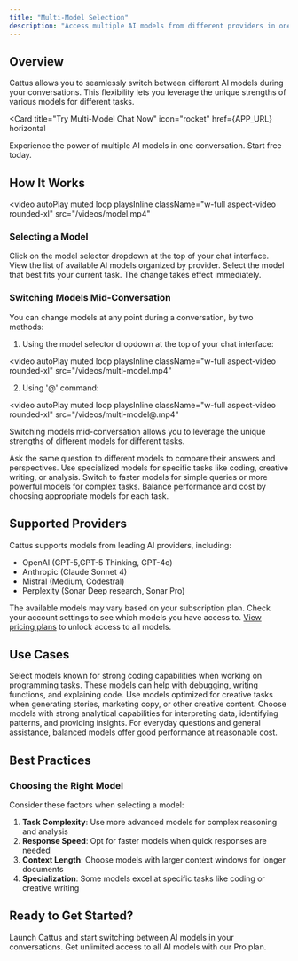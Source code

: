 ```yaml
---
title: "Multi-Model Selection"
description: "Access multiple AI models from different providers in one conversation"
---
```



## Overview

Cattus allows you to seamlessly switch between different AI models during your conversations. This flexibility lets you leverage the unique strengths of various models for different tasks.

<Card
  title="Try Multi-Model Chat Now"
  icon="rocket"
  href={APP_URL}
  horizontal
>
  Experience the power of multiple AI models in one conversation. Start free today.
</Card>

## How It Works

<video
  autoPlay
  muted
  loop
  playsInline
  className="w-full aspect-video rounded-xl"
  src="/videos/model.mp4"
>
</video>

### Selecting a Model

<Steps>
  <Step title="Open Model Selector">
    Click on the model selector dropdown at the top of your chat interface.
  </Step>

  <Step title="Browse Available Models">
    View the list of available AI models organized by provider.
  </Step>

  <Step title="Choose Your Model">
    Select the model that best fits your current task. The change takes effect immediately.
  </Step>
</Steps>

### Switching Models Mid-Conversation

You can change models at any point during a conversation, by two methods:

1. Using the model selector dropdown at the top of your chat interface:

<video
  autoPlay
  muted
  loop
  playsInline
  className="w-full aspect-video rounded-xl"
  src="/videos/multi-model.mp4"
>
</video>

2. Using '@' command:

<video
  autoPlay
  muted
  loop
  playsInline
  className="w-full aspect-video rounded-xl"
  src="/videos/multi-model@.mp4"
>
</video>

Switching models mid-conversation allows you to leverage the unique strengths of different models for different tasks.

<CardGroup cols={2}>
  <Card title="Comparing Responses" icon="scale-balanced">
    Ask the same question to different models to compare their answers and perspectives.
  </Card>
  <Card title="Task-Specific Strengths" icon="trophy">
    Use specialized models for specific tasks like coding, creative writing, or analysis.
  </Card>
  <Card title="Performance Optimization" icon="gauge-high">
    Switch to faster models for simple queries or more powerful models for complex tasks.
  </Card>
  <Card title="Cost Management" icon="coins">
    Balance performance and cost by choosing appropriate models for each task.
  </Card>
</CardGroup>

## Supported Providers

Cattus supports models from leading AI providers, including:

- OpenAI (GPT-5,GPT-5 Thinking, GPT-4o)
- Anthropic (Claude Sonnet 4)
- Mistral (Medium, Codestral)
- Perplexity (Sonar Deep research, Sonar Pro)

<Info>
The available models may vary based on your subscription plan. Check your account settings to see which models you have access to. <a href={PRICING_URL}>View pricing plans</a> to unlock access to all models.
</Info>

## Use Cases

<Accordion title="Code Generation">
  Select models known for strong coding capabilities when working on programming tasks. These models can help with debugging, writing functions, and explaining code.
</Accordion>

<Accordion title="Creative Writing">
  Use models optimized for creative tasks when generating stories, marketing copy, or other creative content.
</Accordion>

<Accordion title="Data Analysis">
  Choose models with strong analytical capabilities for interpreting data, identifying patterns, and providing insights.
</Accordion>

<Accordion title="General Conversation">
  For everyday questions and general assistance, balanced models offer good performance at reasonable cost.
</Accordion>

## Best Practices

### Choosing the Right Model

Consider these factors when selecting a model:

1. **Task Complexity**: Use more advanced models for complex reasoning and analysis
2. **Response Speed**: Opt for faster models when quick responses are needed
3. **Context Length**: Choose models with larger context windows for longer documents
4. **Specialization**: Some models excel at specific tasks like coding or creative writing

## Ready to Get Started?

<CardGroup cols={2}>
  <Card
    title="Start Using Multi-Model Chat"
    icon="comments"
    href={APP_URL}
  >
    Launch Cattus and start switching between AI models in your conversations.
  </Card>
  <Card
    title="Upgrade for Full Access"
    icon="crown"
    href={PRICING_URL}
  >
    Get unlimited access to all AI models with our Pro plan.
  </Card>
</CardGroup>
